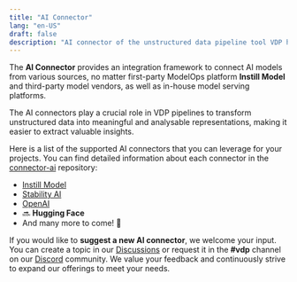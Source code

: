 ```yaml
---
title: "AI Connector"
lang: "en-US"
draft: false
description: "AI connector of the unstructured data pipeline tool VDP https://github.com/instill-ai/vdp"
---
```


The **AI Connector** provides an integration framework to connect AI models from various sources,
no matter first-party ModelOps platform **Instill Model** and third-party model vendors, as well as in-house model serving platforms.

The AI connectors play a crucial role in VDP pipelines to transform unstructured data into meaningful and analysable representations,
making it easier to extract valuable insights.

Here is a list of the supported AI connectors that you can leverage for your projects. You can find detailed information about each connector in the [connector-ai](https://github.com/instill-ai/connector-ai) repository:

- [Instill Model](instill-model)
- [Stability AI](stability-ai)
- [OpenAI](openai)
- 🔜 **Hugging Face**
- And many more to come! 🌱

If you would like to **suggest a new AI connector**, we welcome your input.
You can create a topic in our [Discussions](https://github.com/instill-ai/vdp/discussions) or
request it in the **#vdp** channel on our [Discord](https://discord.gg/sevxWsqpGh) community.
We value your feedback and continuously strive to expand our offerings to meet your needs.
